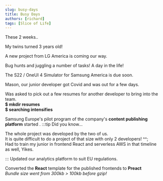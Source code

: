 ```yaml
---
slug: busy-days
title: Busy Days
authors: [richard]
tags: [Slice of Life]
---
```


These 2 weeks..

My twins turned 3 years old!

A new project from LG America is coming our way.

Bug hunts and juggling a number of tasks! A day in the life!

The S22 / OneUI 4 Simulator for Samsung America is due soon.

Mason, our junior developer got Covid and was out for a few days.

Was asked to pick out a few resumes for another developer to bring into the team.<br />**$ mkdir resumes**<br />**$ searching intensifies**

Samsung Europe's pilot program of the company's **content publishing platform** started .
:::tip Did you know...
  <p>
   The whole project was developed by the two of us.<br/>
    It is quite difficult to do a project of that size with only 2 developers!  ^^;<br/>
    Had to train my junior in frontend React and serverless AWS in that timeline as well, Yikes.
  </p>
:::
Updated our analytics platform to suit EU regulations.
<p>
Converted the <strong>React</strong> template for the published frontends to <strong>Preact</strong>  <br />
<em>Bundle size went from 300kb > 100kb before gzip!</em>
</p>







